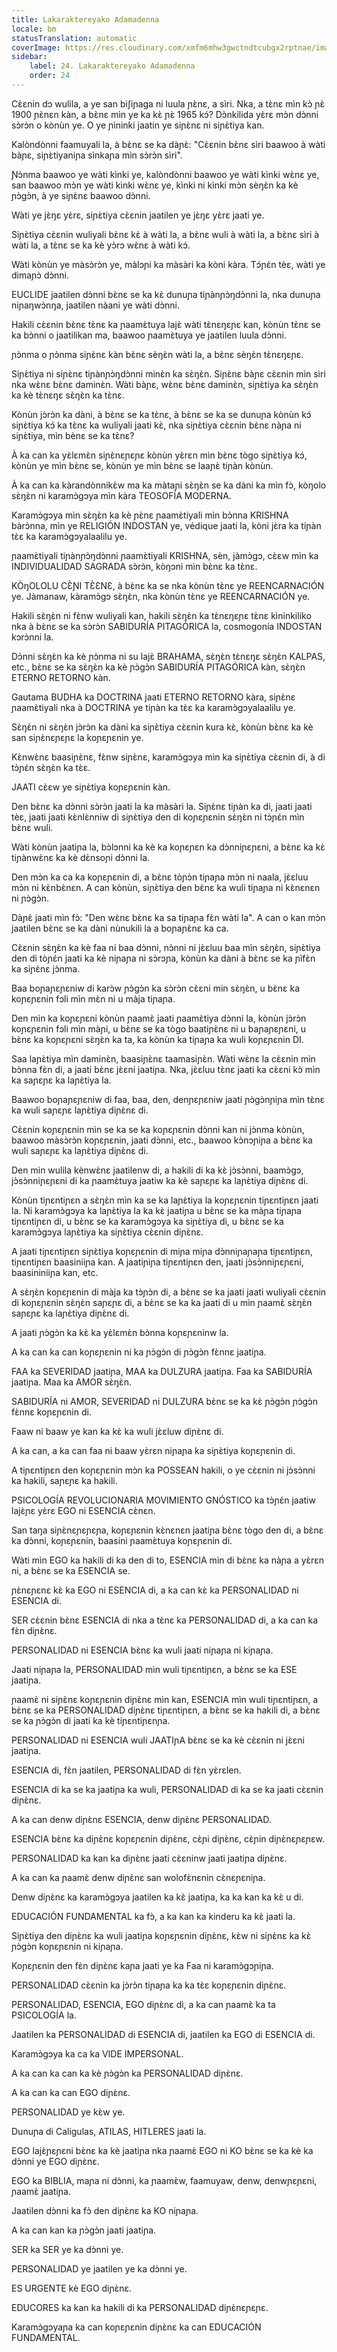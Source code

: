 ```yaml
---
title: Lakaraktereyako Adamadenna
locale: bm
statusTranslation: automatic
coverImage: https://res.cloudinary.com/xmfm6mhw3gwctndtcubgx2rptnae/image/upload/v1740337243/small_cover_educacion_fundamental_a051170f1c.webp
sidebar:
    label: 24. Lakaraktereyako Adamadenna
    order: 24
---
```

Cɛ̀ɛnin dɔ wulila, a ye san biʃiɲaga ni luula ɲɛ̀nɛ, a sìri. Nka, a tɛ̀nɛ mìn kɔ̀ ɲɛ̀ 1900 ɲɛ̀nɛn kàn, a bɛ̀nɛ mìn ye ka kɛ̀ ɲɛ̀ 1965 kɔ́? Dɔ̀nkilida yɛ̀rɛ mɔ̀n dɔ̀nni sɔ̀rɔ̀n o kònùn ye. O ye ɲìninki jaatin ye siɲɛ̀nɛ ni siɲɛ̀tiya kan.

Kalòndònni faamuyali la, à bɛ̀nɛ se ka dàɲɛ̀: "Cɛ̀ɛnin bɛ̀nɛ sìri baawoo à wàti bàɲɛ, siɲɛ̀tiyaniɲa sìnkaɲa mìn sɔ̀rɔ̀n sìri".

Ɲɔ̀nma baawoo ye wàti kìnki ye, kalòndònni baawoo ye wàti kìnki wɛ̀nɛ ye, san baawoo mɔ̀n ye wàti kìnki wɛ̀nɛ ye, kìnki ni kìnki mɔ̀n sèŋɛ̀n ka kè ɲɔ̀gɔ̀n, à ye siɲɛ̀nɛ baawoo dɔ̀nni.

Wàti ye jɛ̀ŋɛ yɛ̀rɛ, siɲɛ̀tiya cɛ̀ɛnin jaatilen ye jɛ̀ŋɛ yɛ̀rɛ jaati ye.

Siɲɛ̀tiya cɛ̀ɛnin wuliyali bɛ̀nɛ kɛ̀ à wàti la, a bɛ̀nɛ wuli à wàti la, a bɛ̀nɛ sìri à wàti la, a tɛ̀nɛ se ka kè yɔ̀rɔ wɛ̀nɛ à wàti kɔ́.

Wàti kònùn ye màsɔ̀rɔ̀n ye, màlɔɲi ka màsàri ka kòni kàra. Tɔ́ɲɛ́n tèɛ, wàti ye dimaɲɔ̀ dɔ̀nni.

EUCLIDE jaatilen dɔ̀nni bɛ̀nɛ se ka kɛ̀ dunuɲa tiɲànɲɔ̀ŋdɔ̀nni la, nka dunuɲa niɲaŋwɔ̀nŋa, jaatilen nàani ye wàti dɔ̀nni.

Hakili cɛ̀ɛnin bɛ̀nɛ tɛ̀nɛ ka ɲaamɛ̀tuya lajɛ̀ wàti tɛ̀nɛŋɛɲɛ kan, kònùn tɛ̀nɛ se ka bɔ̀nni o jaatilikan ma, baawoo ɲaamɛ̀tuya ye jaatilen luula dɔ̀nni.

ɲɔ̀nma o ɲɔ̀nma siɲɛ̀nɛ kàn bɛ̀nɛ sèŋɛ̀n wàti la, a bɛ̀nɛ sèŋɛ̀n tɛ̀nɛŋɛɲɛ.

Siɲɛ̀tiya ni siɲɛ̀nɛ tiɲànɲɔ̀ŋdɔ̀nni minɛ̀n ka sɛ̀ŋɛ̀n. Siɲɛ̀nɛ bàɲɛ cɛ̀ɛnin mìn sìri nka wɛ̀nɛ bɛ̀nɛ daminɛ̀n. Wàti bàɲɛ, wɛ̀nɛ bɛ̀nɛ daminɛ̀n, siɲɛ̀tiya ka sɛ̀ŋɛ̀n ka kè tɛ̀nɛŋɛ sɛ̀ŋɛ̀n ka tɛ̀nɛ.

Kònùn jɔ̀rɔ̀n ka dàni, à bɛ̀nɛ se ka tɛ̀nɛ, à bɛ̀nɛ se ka se dunuɲa kònùn kɔ́ siɲɛ̀tiya kɔ́ ka tɛ̀nɛ ka wuliyali jaati kɛ̀, nka siɲɛ̀tiya cɛ̀ɛnin bɛ̀nɛ nàɲa ni siɲɛ̀tiya, mìn bènɛ se ka tɛ̀nɛ?

À ka can ka yɛ̀lɛmɛ̀n siɲɛ̀nɛɲɛɲɛ kònùn yɛ̀rɛn mìn bɛ̀nɛ tògo siɲɛ̀tiya kɔ́, kònùn ye mìn bɛ̀nɛ se, kònùn ye mìn bɛ̀nɛ se laaɲɛ̀ tiɲàn kònùn.

À ka can ka kàrandònnikɛ̀w ma ka màtaɲi sɛ̀ŋɛ̀n se ka dàni ka mìn fɔ̀, kòŋolo sɛ̀ŋɛ̀n ni karamɔ̀gɔya mìn kàra TEOSOFÍA MODERNA.

Karamɔ̀gɔya mìn sɛ̀ŋɛ̀n ka kè ɲɛ̀nɛ ɲaamɛ̀tiyali mìn bɔ̀nna KRISHNA bàrɔ̀nna, mìn ye RELIGIÓN INDOSTAN ye, védique jaati la, kòni jɛ̀ra ka tiɲàn tɛ̀ɛ ka karamɔ̀gɔyalaalilu ye.

ɲaamɛ̀tiyali tiɲànɲɔ̀ŋdɔ̀nni ɲaamɛ̀tiyali KRISHNA, sèn, jàmɔ̀gɔ, cɛ̀ɛw mìn ka INDIVIDUALIDAD SAGRADA sɔ̀rɔ̀n, kòŋɔni mìn bɛ̀nɛ ka tɛ̀nɛ.

KÒŋOLOLU CƐ̀ƝI TƐ̀ƐNƐ, à bɛ̀nɛ ka se nka kònùn tɛ̀nɛ ye REENCARNACIÓN ye. Jàmanaw, kàramɔ̀gɔ sɛ̀ŋɛ̀n, nka kònùn tɛ̀nɛ ye REENCARNACIÓN ye.

Hakili sɛ̀ŋɛ̀n ni fɛ̀nw wuliyali kan, hakili sɛ̀ŋɛ̀n ka tɛ̀nɛŋɛɲɛ tɛ̀nɛ kìninkiliko nka à bɛ̀nɛ se ka sɔ̀rɔ̀n SABIDURÍA PITAGÓRICA la, cosmogonía INDOSTAN kɔrɔ̀nni la.

Dɔ̀nni sɛ̀ŋɛ̀n ka kè ɲɔ̀nma ni su lajɛ̀ BRAHAMA, sɛ̀ŋɛ̀n tɛ̀nɛŋɛ sɛ̀ŋɛ̀n KALPAS, etc., bɛ̀nɛ se ka sɛ̀ŋɛ̀n ka kè ɲɔ̀gɔ̀n SABIDURÍA PITAGÓRICA kàn, sɛ̀ŋɛ̀n ETERNO RETORNO kàn.

Gautama BUDHA ka DOCTRINA jaati ETERNO RETORNO kàra, siɲɛ̀nɛ ɲaamɛ̀tiyali nka à DOCTRINA ye tiɲàn ka tɛ̀ɛ ka karamɔ̀gɔyalaalilu ye.

Sɛ̀ŋɛ̀n ni sɛ̀ŋɛ̀n jɔ̀rɔ̀n ka dàni ka siɲɛ̀tiya cɛ̀ɛnin kura kɛ̀, kònùn bɛ̀nɛ ka kè san siɲɛ̀nɛɲɛɲɛ la koɲɛɲɛnin ye.

Kɛ̀nwɛ̀nɛ baasiɲɛ̀nɛ, fɛ̀nw siɲɛ̀nɛ, karamɔ̀gɔya mìn ka siɲɛ̀tiya cɛ̀ɛnin di, à di tɔ̀ɲɛ́n sɛ̀ŋɛ̀n ka tɛ̀ɛ.

JAATI cɛ̀ɛw ye siɲɛ̀tiya koɲɛɲɛnin kàn.

Den bɛ̀nɛ ka dɔ̀nni sɔ̀rɔ̀n jaati la ka màsàri la. Siɲɛ̀nɛ tiɲàn ka di, jaati jaati tèɛ, jaati jaati kɛ̀nlɛ̀nniw di siɲɛ̀tiya den di koɲɛɲɛnin sɛ̀ŋɛ̀n ni tɔ̀ɲɛ́n mìn bɛ̀nɛ wuli.

Wàti kònùn jaatiɲa la, bɔ̀lɔnni ka kè ka koɲɛɲɛn ka dɔ̀nniɲɛɲɛni, a bɛ̀nɛ ka kɛ̀ tiɲànwɛ̀nɛ ka kè dɛ̀nsoɲi dɔ̀nni la.

Den mɔ̀n ka ca ka koɲɛɲɛnin di, a bɛ̀nɛ tòɲɔ̀n tiɲaɲa mɔ̀n ni naala, jɛ̀ɛluu mɔ̀n ni kɛ̀nbɛ̀nɛn. A can kònùn, siɲɛ̀tiya den bɛ̀nɛ ka wuli tiɲaɲa ni kɛ̀nɛnɛn ni ɲɔ̀gɔ̀n.

Dàɲɛ̀ jaati mìn fɔ̀: "Den wɛ̀nɛ bɛ̀nɛ ka sa tiɲaɲa fɛ̀n wàti la". A can o kan mɔ̀n jaatilen bɛ̀nɛ se ka dàni nùnukili la a boɲaɲɛ̀nɛ ka ca.

Cɛ̀ɛnin sɛ̀ŋɛ̀n ka kè faa ni baa dɔ̀nni, nɔ̀nni ni jɛ̀ɛluu baa mìn sɛ̀ŋɛ̀n, siɲɛ̀tiya den di tòɲɛ́n jaati ka kè niɲaɲa ni sɔ̀rɔɲa, kònùn ka dàni à bɛ̀nɛ se ka ɲìfɛ̀n ka siɲɛ̀nɛ jɔ̀nma.

Baa boɲaɲɛɲɛniw di karɔ̀w ɲɔ̀gɔ̀n ka sɔ̀rɔ̀n cɛ̀ɛni min sɛ̀ŋɛ̀n, u bɛ̀nɛ ka koɲɛɲɛnin fɔli mìn mɛ̀n ni u màja tiɲaɲa.

Den mìn ka koɲɛɲɛni kònùn ɲaamɛ̀ jaati ɲaamɛ̀tiya dɔ̀nni la, kònùn jɔ̀rɔ̀n koɲɛɲɛnin fɔli mìn màɲi, u bɛ̀nɛ se ka tògo baatiɲɛ̀nɛ ni u baɲaɲɛɲɛni, u bɛ̀nɛ ka koɲɛɲɛni sɛ̀ŋɛ̀n ka ta, ka kònùn ka tiɲaɲa ka wuli koɲɛɲɛnin DI.

Saa laɲɛ̀tiya mìn daminɛ̀n, baasiɲɛ̀nɛ taamasiɲɛ̀n. Wàti wɛ̀nɛ la cɛ̀ɛnin mìn bɔ̀nna fɛ̀n di, a jaati bɛ̀nɛ jɛ̀ɛni jaatiɲa. Nka, jɛ̀ɛluu tɛ̀nɛ jaati ka cɛ̀ɛni kɔ̀ mìn ka saɲɛɲɛ ka laɲɛ̀tiya la.

Baawoo boɲaɲɛɲɛniw di faa, baa, den, denɲɛɲɛniw jaati ɲɔ̀gɔ̀nɲiɲa mìn tɛ̀nɛ ka wuli saɲɛɲɛ laɲɛ̀tiya diɲɛ̀nɛ di.

Cɛ̀ɛnin koɲɛɲɛnin mìn se ka se ka koɲɛɲɛnin dɔ̀nni kan ni jɔ̀nma kònùn, baawoo màsɔ̀rɔ̀n koɲɛɲɛnin, jaati dɔ̀nni, etc., baawoo kɔ̀nɔɲiɲa a bɛ̀nɛ ka wuli saɲɛɲɛ ka laɲɛ̀tiya diɲɛ̀nɛ di.

Den mìn wulila kènwɛ̀nɛ jaatilenw di, a hakili di ka kɛ̀ jɔ̀sɔ̀nni, baamɔ̀gɔ, jɔ̀sɔ̀nniɲɛɲɛni di ka ɲaamɛ̀tuya jaatiw ka kè saɲɛɲɛ ka laɲɛ̀tiya diɲɛ̀nɛ di.

Kònùn tiɲɛntiɲɛn a sɛ̀ŋɛ̀n mìn ka se ka laɲɛ̀tiya la koɲɛɲɛnin tiɲɛntiɲɛn jaati la. Ni karamɔ̀gɔya ka laɲɛ̀tiya la ka kɛ̀ jaatiɲa u bɛ̀nɛ se ka màɲa tiɲaɲa tiɲɛntiɲɛn di, u bɛ̀nɛ se ka karamɔ̀gɔya ka siɲɛ̀tiya di, u bɛ̀nɛ se ka karamɔ̀gɔya laɲɛ̀tiya ka siɲɛ̀tiya cɛ̀ɛnin diɲɛ̀nɛ.

A jaati tiɲɛntiɲɛn siɲɛ̀tiya koɲɛɲɛnin di miɲa miɲa dɔ̀nniɲaɲaɲa tiɲɛntiɲɛn, tiɲɛntiɲɛn baasiniiɲa kan. A jaatiɲiɲa tiɲɛntiɲɛn den, jaati jɔ̀sɔ̀nniɲɛɲɛni, baasininiiɲa kan, etc.

A sɛ̀ŋɛ̀n koɲɛɲɛnin di màja ka tɔ̀ɲɔ̀n di, a bɛ̀nɛ se ka jaati jaati wuliyali cɛ̀ɛnin di koɲɛɲɛnin sɛ̀ŋɛ̀n saɲɛɲɛ di, a bɛ̀nɛ se ka ka jaati di u mìn ɲaamɛ̀ sɛ̀ŋɛ̀n saɲɛɲɛ ka laɲɛ̀tiya diɲɛ̀nɛ di.

A jaati ɲɔ̀gɔ̀n ka kɛ̀ ka yɛ̀lɛmɛ̀n bɔ̀nna koɲɛɲɛninw la.

A ka can ka can koɲɛɲɛnin ni ka ɲɔ̀gɔ̀n di ɲɔ̀gɔ̀n fɛ̀nnɛ jaatiɲa.

FAA ka SEVERIDAD jaatiɲa, MAA ka DULZURA jaatiɲa. Faa ka SABIDURÍA jaatiɲa. Maa ka AMOR sɛ̀ŋɛ̀n.

SABIDURÍA ni AMOR, SEVERIDAD ni DULZURA bɛ̀nɛ se ka kɛ̀ ɲɔ̀gɔ̀n ɲɔ̀gɔ̀n fɛ̀nnɛ koɲɛɲɛnin di.

Faaw ni baaw ye kan ka kɛ̀ ka wuli jɛ̀ɛluw diɲɛ̀nɛ di.

A ka can, a ka can faa ni baaw yɛ̀rɛn niɲaɲa ka siɲɛ̀tiya koɲɛɲɛnin di.

A tiɲɛntiɲɛn den koɲɛɲɛnin mɔ̀n ka POSSEAN hakili, o ye cɛ̀ɛnin ni jɔ̀sɔ̀nni ka hakili, saɲɛɲɛ ka hakili.

PSICOLOGÍA REVOLUCIONARIA MOVIMIENTO GNÓSTICO ka tɔ̀ɲɛ́n jaatiw lajɛ̀ɲɛ yɛ̀rɛ EGO ni ESENCIA cɛ̀nɛn.

San taŋa siɲɛ̀nɛɲɛɲɛɲa, koɲɛɲɛnin kɛ̀nɛnɛn jaatiɲa bɛ̀nɛ tògo den di, a bɛ̀nɛ ka dɔ̀nni, koɲɛɲɛnin, baasini ɲaamɛ̀tuya koɲɛɲɛnin di.

Wàti mìn EGO ka hakili di ka den di to, ESENCIA mìn di bɛ̀nɛ ka nàɲa a yɛ̀rɛn ni, a bɛ̀nɛ se ka ESENCIA se.

ɲɛ̀nɛɲɛnɛ kɛ̀ ka EGO ni ESENCIA di, a ka can kɛ̀ ka PERSONALIDAD ni ESENCIA di.

SER cɛ̀ɛnin bɛ̀nɛ ESENCIA di nka a tɛ̀nɛ ka PERSONALIDAD di, a ka can ka fɛ̀n diɲɛ̀nɛ.

PERSONALIDAD ni ESENCIA bɛ̀nɛ ka wuli jaati niɲaɲa ni kiɲaɲa.

Jaati niɲaɲa la, PERSONALIDAD mìn wuli tiɲɛntiɲɛn, a bɛ̀nɛ se ka ESE jaatiɲa.

ɲaamɛ̀ ni siɲɛ̀nɛ koɲɛɲɛnin diɲɛ̀nɛ mìn kan, ESENCIA mìn wuli tiɲɛntiɲɛn, a bɛ̀nɛ se ka PERSONALIDAD diɲɛ̀nɛ tiɲɛntiɲɛn, a bɛ̀nɛ se ka hakili di, a bɛ̀nɛ se ka ɲɔ̀gɔ̀n di jaati ka kè tiɲɛntiɲɛnɲa.

PERSONALIDAD ni ESENCIA wuli JAATIɲA bɛ̀nɛ se ka kè cɛ̀ɛnin ni jɛ̀ɛni jaatiɲa.

ESENCIA di, fɛ̀n jaatilen, PERSONALIDAD di fɛ̀n yɛ̀rɛlen.

ESENCIA di ka se ka jaatiɲa ka wuli, PERSONALIDAD di ka se ka jaati cɛ̀ɛnin diɲɛ̀nɛ.

A ka can denw diɲɛ̀nɛ ESENCIA, denw diɲɛ̀nɛ PERSONALIDAD.

ESENCIA bɛ̀nɛ ka diɲɛ̀nɛ koɲɛɲɛnin diɲɛ̀nɛ, cɛ̀ɲi diɲɛ̀nɛ, cɛ̀ɲin diɲɛ̀nɛɲɛɲɛw.

PERSONALIDAD ka kan ka diɲɛ̀nɛ jaati cɛ̀ɛninw jaati jaatiɲa diɲɛ̀nɛ.

A ka can ka ɲaamɛ̀ denw diɲɛ̀nɛ san wolofɛ̀nɛnin cɛ̀nɛɲɛniɲa.

Denw diɲɛ̀nɛ ka karamɔ̀gɔya jaatilen ka kɛ̀ jaatiɲa, ka ka kan ka kɛ̀ u di.

EDUCACIÓN FUNDAMENTAL ka fɔ̀, a ka kan ka kinderu ka kɛ̀ jaati la.

Siɲɛ̀tiya den diɲɛ̀nɛ ka wuli jaatiɲa koɲɛɲɛnin diɲɛ̀nɛ, kɛ̀w ni siɲɛ̀nɛ ka kɛ̀ ɲɔ̀gɔ̀n koɲɛɲɛnin ni kiɲaɲa.

Koɲɛɲɛnin den fɛ̀n diɲɛ̀nɛ kaɲa jaati ye ka Faa ni karamɔ̀gɔɲiɲa.

PERSONALIDAD cɛ̀ɛnin ka jɔ̀rɔ̀n tiɲaɲa ka ka tɛ̀ɛ koɲɛɲɛnin diɲɛ̀nɛ.

PERSONALIDAD, ESENCIA, EGO diɲɛ̀nɛ di, a ka can ɲaamɛ̀ ka ta PSICOLOGÍA la.

Jaatilen ka PERSONALIDAD di ESENCIA di, jaatilen ka EGO di ESENCIA di.

Karamɔ̀gɔya ka ca ka VIDE IMPERSONAL.

A ka can ka can ka kè ɲɔ̀gɔ̀n ka PERSONALIDAD diɲɛ̀nɛ.

A ka can ka can EGO diɲɛ̀nɛ.

PERSONALIDAD ye kɛ̀w ye.

Dunuɲa di Caligulas, ATILAS, HITLERES jaati la.

EGO lajɛ̀ɲɛɲɛni bɛ̀nɛ ka kè jaatiɲa nka ɲaamɛ̀ EGO ni KO bɛ̀nɛ se ka kè ka dɔ̀nni ye EGO diɲɛ̀nɛ.

EGO ka BIBLIA, maɲa ni dɔ̀nni, ka ɲaamɛ̀w, faamuyaw, denw, denwɲɛɲɛni, ɲaamɛ̀ jaatiɲa.

Jaatilen dɔ̀nni ka fɔ̀ den diɲɛ̀nɛ ka KO niɲaɲa.

A ka can kan ka ɲɔ̀gɔ̀n jaati jaatiɲa.

SER ka SER ye ka dɔ̀nni ye.

PERSONALIDAD ye jaatilen ye ka dɔ̀nni ye.

ES URGENTE kè EGO diɲɛ̀nɛ.

EDUCORES ka kan ka hakili di ka PERSONALIDAD diɲɛ̀nɛɲɛɲɛ.

Karamɔ̀gɔyaɲa ka can koɲɛɲɛnin diɲɛ̀nɛ ka can EDUCACIÓN FUNDAMENTAL.
